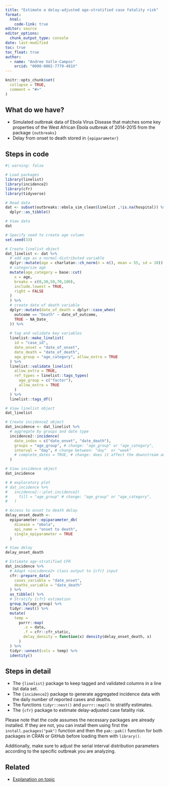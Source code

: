 ```yaml
---
title: "Estimate a delay-adjusted age-stratified case fatality risk"
format: 
  html:
    code-link: true
editor: source
editor_options: 
  chunk_output_type: console
date: last-modified
toc: true
toc_float: true
author: 
  - name: "Andree Valle-Campos"
    orcid: "0000-0002-7779-481X"
---
```


```r
knitr::opts_chunk$set(
  collapse = TRUE,
  comment = "#>"
)
```

## What do we have?

- Simulated outbreak data of Ebola Virus Disease that matches some key properties of the West African Ebola outbreak of 2014-2015 from the package `{outbreaks}`
- Delay from onset to death stored in `{epiparameter}`

## Steps in code

```r
#| warning: false

# Load packages
library(linelist)
library(incidence2)
library(cfr)
library(tidyverse)

# Read data
dat <- subset(outbreaks::ebola_sim_clean$linelist ,!is.na(hospital)) %>% 
  dplyr::as_tibble()

# View data
dat

# Specify seed to create age column
set.seed(33)

# Create linelist object
dat_linelist <- dat %>% 
  # add age as a normal-distributed variable
  dplyr::mutate(age = charlatan::ch_norm(n = n(), mean = 55, sd = 10)) %>% 
  # categorize age
  mutate(age_category = base::cut(
    x = age,
    breaks = c(0,30,50,70,100),
    include.lowest = TRUE,
    right = FALSE
  )
  ) %>% 
  # create date of death variable
  dplyr::mutate(date_of_death = dplyr::case_when(
    outcome == "Death" ~ date_of_outcome,
    TRUE ~ NA_Date_
  )) %>% 
  
  # tag and validate key variables
  linelist::make_linelist(
    id = "case_id",
    date_onset = "date_of_onset",
    date_death = "date_of_death",
    age_group = "age_category", allow_extra = TRUE
  ) %>% 
  linelist::validate_linelist(
    allow_extra = TRUE,
    ref_types = linelist::tags_types(
      age_group = c("factor"),
      allow_extra = TRUE
    )
  ) %>% 
  linelist::tags_df()

# View linelist object
dat_linelist

# Create incidence2 object
dat_incidence <- dat_linelist %>% 
  # aggregate by groups and date type
  incidence2::incidence(
    date_index = c("date_onset", "date_death"),
    groups = "age_group", # change: "age_group" or "age_category",
    interval = "day", # change between: "day"  or "week"
    # complete_dates = TRUE, # change: does it affect the downstream analysis? [no]
  )

# View incidence object
dat_incidence

# # exploratory plot
# dat_incidence %>% 
#   incidence2:::plot.incidence2(
#     fill = "age_group" # change: "age_group" or "age_category",
#   )

# Access to onset to death delay
delay_onset_death <-
  epiparameter::epiparameter_db(
    disease = "ebola",
    epi_name = "onset to death",
    single_epiparameter = TRUE
  )

# View delay
delay_onset_death

# Estimate age-stratified CFR
dat_incidence %>% 
  # Adapt <incidence2> class output to {cfr} input
  cfr::prepare_data(
    cases_variable = "date_onset",
    deaths_variable = "date_death"
  ) %>% 
  as_tibble() %>%
  # Stratify {cfr} estimation
  group_by(age_group) %>%
  tidyr::nest() %>%
  mutate(
    temp =
      purrr::map(
        .x = data,
        .f = cfr::cfr_static,
        delay_density = function(x) density(delay_onset_death, x)
      )
  ) %>%
  tidyr::unnest(cols = temp) %>% 
  identity()
```

## Steps in detail

- The `{linelist}` package to keep tagged and validated columns in a line list data set.
- The `{incidence2}` package to generate aggregated incidence data with the daily number of reported cases and deaths.
- The functions `tidyr::nest()` and `purrr::map()` to stratify estimates.
- The `{cfr}` package to estimate delay-adjusted case fatality risk.


<!-- OPTIONAL -->

<!-- reduce length of strings with a large language model like chatgpt -->

<!-- - `tidyverse` package is loaded to manage data frame objects. -->

<!-- must: keep to warn users on how to install packages -->

Please note that the code assumes the necessary packages are already installed. If they are not, you can install them using first the `install.packages("pak")` function and then the `pak::pak()` function for both packages in CRAN or GitHub before loading them with `library()`. 

<!-- optional: erase if no assumed distribution is needed -->

Additionally, make sure to adjust the serial interval distribution parameters according to the specific outbreak you are analyzing.

## Related

- [Explanation on topic](link)
